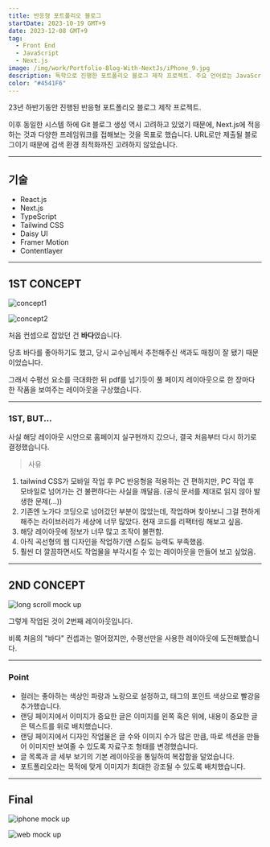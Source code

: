 ```yaml
---
title: 반응형 포트폴리오 블로그
startDate: 2023-10-19 GMT+9
date: 2023-12-08 GMT+9
tag:
  - Front End
  - JavaScript
  - Next.js
image: /img/work/Portfolio-Blog-With-NextJs/iPhone_9.jpg
description: 독학으로 진행한 포트폴리오 블로그 제작 프로젝트. 주요 언어로는 JavaScript, SCSS, Markdown이 사용되었습니다.
color: "#4541F6"
---
```


23년 하반기동안 진행된 반응형 포트폴리오 블로그 제작 프로젝트. 

이후 동일한 시스템 하에 Git 블로그 생성 역시 고려하고 있었기 때문에, Next.js에 적응하는 것과 다양한 프레임워크를 접해보는 것을 목표로 했습니다. URL로만 제출될 블로그이기 때문에 검색 환경 최적화까진 고려하지 않았습니다.

---

## 기술

- React.js
- Next.js
- TypeScript
- Tailwind CSS
- Daisy UI
- Framer Motion
- Contentlayer

---

## 1ST CONCEPT

![concept1](/img/work/Portfolio-Blog-With-NextJs/concept01.png)

![concept2](/img/work/Portfolio-Blog-With-NextJs/concept02.png)

처음 컨셉으로 잡았던 건 **바다**였습니다.

당초 바다를 좋아하기도 했고, 당시 교수님께서 추천해주신 색과도 매칭이 잘 됐기 때문이었습니다.

그래서 수평선 요소를 극대화한 뒤 pdf를 넘기듯이 풀 페이지 레이아웃으로 한 장마다 한 작품을 보여주는 레이아웃을 구상했습니다.

---

### 1ST, BUT...

사실 해당 레이아웃 시안으로 홈페이지 실구현까지 갔으나, 결국 처음부터 다시 하기로 결정했습니다.

> 사유

1. tailwind CSS가 모바일 작업 후 PC 반응형을 적용하는 건 편하지만, PC 작업 후 모바일로 넘어가는 건 불편하다는 사실을 깨달음.
  (공식 문서를 제대로 읽지 않아 발생한 문제(...))
1. 기존엔 노가다 코딩으로 넘어갔던 부분이 많았는데, 작업하며 찾아보니 그걸 편하게 해주는 라이브러리가 세상에 너무 많았다. 현재 코드를 리팩터링 해보고 싶음.
1. 해당 레이아웃에 정보가 너무 많고 조작이 불편함.
1. 아직 곡선형의 웹 디자인을 작업하기엔 스킬도 능력도 부족했음.
1. 훨씬 더 깔끔하면서도 작업물을 부각시킬 수 있는 레이아웃을 만들어 보고 싶었음.

---

## 2ND CONCEPT

![long scroll mock up](/img/work/Portfolio-Blog-With-NextJs/MacbookMockup.jpg)

그렇게 작업된 것이 2번째 레이아웃입니다.

비록 처음의 "바다" 컨셉과는 멀어졌지만, 수평선만을 사용한 레이아웃에 도전해봤습니다.

---

### Point

- 컬러는 좋아하는 색상인 <span className="bg-primary text-primary-content">파랑</span>과 <span className="bg-secondary text-secondary-content">노랑</span>으로 설정하고, 태그의 포인트 색상으로 <span className="bg-accent text-accent-content">빨강</span>을 추가했습니다.
- 랜딩 페이지에서 이미지가 중요한 글은 이미지를 왼쪽 혹은 위에, 내용이 중요한 글은 텍스트를 위로 배치했습니다.
- 랜딩 페이지에서 디자인 작업물은 글 수와 이미지 수가 많은 만큼, 따로 섹션을 만들어 이미지만 보여줄 수 있도록 자료구조 형태를 변경했습니다.
- 글 목록과 글 세부 보기의 기본 레이아웃을 통일하여 복잡함을 덜었습니다.
- 포트폴리오라는 목적에 맞게 이미지가 최대한 강조될 수 있도록 배치했습니다.

---

## Final

![iphone mock up](/img/work/Portfolio-Blog-With-NextJs/iPhone_9.jpg)

![web mock up](/img/work/Portfolio-Blog-With-NextJs/PRESENTATION.jpg)
